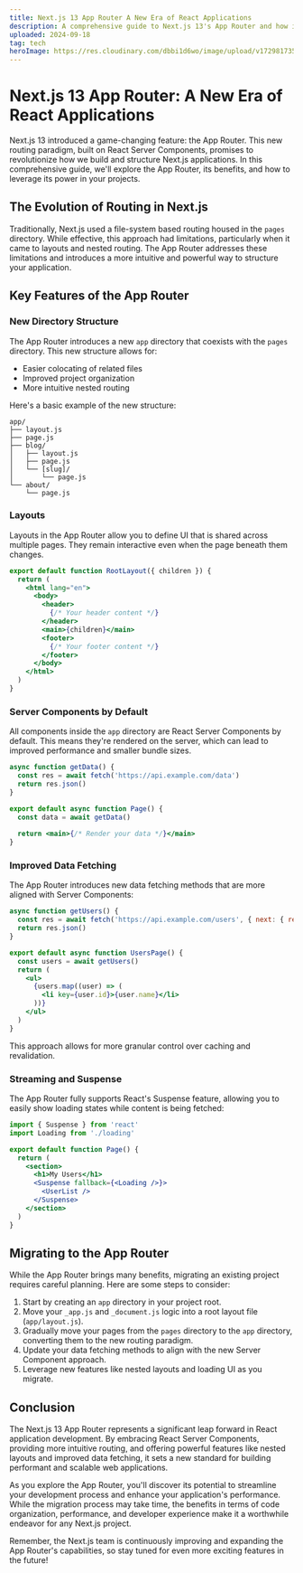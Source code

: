 ```yaml
---
title: Next.js 13 App Router A New Era of React Applications
description: A comprehensive guide to Next.js 13's App Router and how it reshapes routing in React apps.
uploaded: 2024-09-18
tag: tech
heroImage: https://res.cloudinary.com/dbbi1d6wo/image/upload/v1729817350/post2_vpelv3.jpg
---
```


# Next.js 13 App Router: A New Era of React Applications

Next.js 13 introduced a game-changing feature: the App Router. This new routing paradigm, built on React Server Components, promises to revolutionize how we build and structure Next.js applications. In this comprehensive guide, we'll explore the App Router, its benefits, and how to leverage its power in your projects.

## The Evolution of Routing in Next.js

Traditionally, Next.js used a file-system based routing housed in the `pages` directory. While effective, this approach had limitations, particularly when it came to layouts and nested routing. The App Router addresses these limitations and introduces a more intuitive and powerful way to structure your application.

## Key Features of the App Router

### New Directory Structure

The App Router introduces a new `app` directory that coexists with the `pages` directory. This new structure allows for:

- Easier colocating of related files
- Improved project organization
- More intuitive nested routing

Here's a basic example of the new structure:

```plaintext title="app-directory-structure.txt" showLineNumbers
app/
├── layout.js
├── page.js
├── blog/
│   ├── layout.js
│   ├── page.js
│   └── [slug]/
│       └── page.js
└── about/
    └── page.js
```

### Layouts

Layouts in the App Router allow you to define UI that is shared across multiple pages. They remain interactive even when the page beneath them changes.

```jsx title="app/layout.js" showLineNumbers
export default function RootLayout({ children }) {
  return (
    <html lang="en">
      <body>
        <header>
          {/* Your header content */}
        </header>
        <main>{children}</main>
        <footer>
          {/* Your footer content */}
        </footer>
      </body>
    </html>
  )
}
```

### Server Components by Default

All components inside the `app` directory are React Server Components by default. This means they're rendered on the server, which can lead to improved performance and smaller bundle sizes.

```jsx title="app/page.js" showLineNumbers
async function getData() {
  const res = await fetch('https://api.example.com/data')
  return res.json()
}

export default async function Page() {
  const data = await getData()
  
  return <main>{/* Render your data */}</main>
}
```

### Improved Data Fetching

The App Router introduces new data fetching methods that are more aligned with Server Components:

```jsx title="app/users/page.js" showLineNumbers
async function getUsers() {
  const res = await fetch('https://api.example.com/users', { next: { revalidate: 60 } })
  return res.json()
}

export default async function UsersPage() {
  const users = await getUsers()
  return (
    <ul>
      {users.map((user) => (
        <li key={user.id}>{user.name}</li>
      ))}
    </ul>
  )
}
```

This approach allows for more granular control over caching and revalidation.

### Streaming and Suspense

The App Router fully supports React's Suspense feature, allowing you to easily show loading states while content is being fetched:

```jsx title="app/page.js" showLineNumbers
import { Suspense } from 'react'
import Loading from './loading'

export default function Page() {
  return (
    <section>
      <h1>My Users</h1>
      <Suspense fallback={<Loading />}>
        <UserList />
      </Suspense>
    </section>
  )
}
```

## Migrating to the App Router

While the App Router brings many benefits, migrating an existing project requires careful planning. Here are some steps to consider:

1. Start by creating an `app` directory in your project root.
2. Move your `_app.js` and `_document.js` logic into a root layout file (`app/layout.js`).
3. Gradually move your pages from the `pages` directory to the `app` directory, converting them to the new routing paradigm.
4. Update your data fetching methods to align with the new Server Component approach.
5. Leverage new features like nested layouts and loading UI as you migrate.

## Conclusion

The Next.js 13 App Router represents a significant leap forward in React application development. By embracing React Server Components, providing more intuitive routing, and offering powerful features like nested layouts and improved data fetching, it sets a new standard for building performant and scalable web applications.

As you explore the App Router, you'll discover its potential to streamline your development process and enhance your application's performance. While the migration process may take time, the benefits in terms of code organization, performance, and developer experience make it a worthwhile endeavor for any Next.js project.

Remember, the Next.js team is continuously improving and expanding the App Router's capabilities, so stay tuned for even more exciting features in the future!